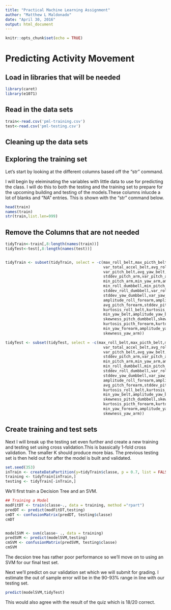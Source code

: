 ```yaml
---
title: "Practical Machine Learning Assignment"
author: "Matthew L Maldonado"
date: "April 30, 2016"
output: html_document
---
```


```r
knitr::opts_chunk$set(echo = TRUE)
```

# Predicting Activity Movement


## Load in libraries that will be needed
```r
library(caret)
library(e1071)
```
## Read in the data sets

```r
train<-read.csv('pml-training.csv')
test<-read.csv('pml-testing.csv')
```
## Cleaning up the data sets
## Exploring the training set

Let's start by looking at the different columns based off the "str" command.

I will begin by eleiminating the variables with little data to use for predicting the class. I will do this to both the testing and the training set to prepare for the upcoming building and testing of the models.These columns inlucde a lot of blanks and "NA" entries. This is shown with the "str" command below.

```r
head(train)
names(train)
str(train,list.len=999)
```
## Remove the Columns that are not needed
```r
tidyTrain<-train[,8:length(names(train))]
tidyTest<-test[,8:length(names(test))]


tidyTrain <- subset(tidyTrain, select = -c(max_roll_belt,max_picth_belt,min_roll_belt,min_pitch_belt,amplitude_roll_belt,amplitude_pitch_belt,
                                           var_total_accel_belt,avg_roll_belt,stddev_roll_belt,var_roll_belt,avg_pitch_belt,stddev_pitch_belt,
                                           var_pitch_belt,avg_yaw_belt,stddev_yaw_belt,var_yaw_belt,var_accel_arm,avg_roll_arm,stddev_roll_arm,var_roll_arm,avg_pitch_arm,
                                           stddev_pitch_arm,var_pitch_arm,avg_yaw_arm,stddev_yaw_arm,var_yaw_arm,max_roll_arm,max_picth_arm,max_yaw_arm,min_roll_arm,
                                           min_pitch_arm,min_yaw_arm,amplitude_roll_arm,amplitude_pitch_arm,amplitude_yaw_arm,max_roll_dumbbell,max_picth_dumbbell,
                                           min_roll_dumbbell,min_pitch_dumbbell,amplitude_roll_dumbbell,amplitude_pitch_dumbbell,var_accel_dumbbell,avg_roll_dumbbell,
                                           stddev_roll_dumbbell,var_roll_dumbbell,avg_pitch_dumbbell,stddev_pitch_dumbbell,var_pitch_dumbbell,avg_yaw_dumbbell,
                                           stddev_yaw_dumbbell,var_yaw_dumbbell,max_roll_forearm,max_picth_forearm,min_roll_forearm,min_pitch_forearm,
                                           amplitude_roll_forearm,amplitude_pitch_forearm,var_accel_forearm,avg_roll_forearm,stddev_roll_forearm,var_roll_forearm,
                                           avg_pitch_forearm,stddev_pitch_forearm,var_pitch_forearm,var_pitch_forearm,avg_yaw_forearm,stddev_yaw_forearm,var_yaw_forearm,
                                           kurtosis_roll_belt,kurtosis_picth_belt,kurtosis_yaw_belt,skewness_roll_belt,skewness_roll_belt.1,skewness_yaw_belt,max_yaw_belt,
                                           min_yaw_belt,amplitude_yaw_belt,kurtosis_roll_dumbbell,kurtosis_picth_dumbbell,kurtosis_yaw_dumbbell,skewness_roll_dumbbell,
                                           skewness_pitch_dumbbell,skewness_yaw_dumbbell,max_yaw_dumbbell,min_yaw_dumbbell,amplitude_yaw_dumbbell,kurtosis_roll_forearm,
                                           kurtosis_picth_forearm,kurtosis_yaw_forearm,skewness_roll_forearm,skewness_pitch_forearm,skewness_yaw_forearm,max_yaw_forearm,
                                           min_yaw_forearm,amplitude_yaw_forearm,kurtosis_roll_arm,kurtosis_picth_arm,kurtosis_yaw_arm,skewness_roll_arm,skewness_pitch_arm,
                                           skewness_yaw_arm))

tidyTest <- subset(tidyTest, select = -c(max_roll_belt,max_picth_belt,min_roll_belt,min_pitch_belt,amplitude_roll_belt,amplitude_pitch_belt,
                                           var_total_accel_belt,avg_roll_belt,stddev_roll_belt,var_roll_belt,avg_pitch_belt,stddev_pitch_belt,
                                           var_pitch_belt,avg_yaw_belt,stddev_yaw_belt,var_yaw_belt,var_accel_arm,avg_roll_arm,stddev_roll_arm,var_roll_arm,avg_pitch_arm,
                                           stddev_pitch_arm,var_pitch_arm,avg_yaw_arm,stddev_yaw_arm,var_yaw_arm,max_roll_arm,max_picth_arm,max_yaw_arm,min_roll_arm,
                                           min_pitch_arm,min_yaw_arm,amplitude_roll_arm,amplitude_pitch_arm,amplitude_yaw_arm,max_roll_dumbbell,max_picth_dumbbell,
                                           min_roll_dumbbell,min_pitch_dumbbell,amplitude_roll_dumbbell,amplitude_pitch_dumbbell,var_accel_dumbbell,avg_roll_dumbbell,
                                           stddev_roll_dumbbell,var_roll_dumbbell,avg_pitch_dumbbell,stddev_pitch_dumbbell,var_pitch_dumbbell,avg_yaw_dumbbell,
                                           stddev_yaw_dumbbell,var_yaw_dumbbell,max_roll_forearm,max_picth_forearm,min_roll_forearm,min_pitch_forearm,
                                           amplitude_roll_forearm,amplitude_pitch_forearm,var_accel_forearm,avg_roll_forearm,stddev_roll_forearm,var_roll_forearm,
                                           avg_pitch_forearm,stddev_pitch_forearm,var_pitch_forearm,var_pitch_forearm,avg_yaw_forearm,stddev_yaw_forearm,var_yaw_forearm,
                                           kurtosis_roll_belt,kurtosis_picth_belt,kurtosis_yaw_belt,skewness_roll_belt,skewness_roll_belt.1,skewness_yaw_belt,max_yaw_belt,
                                           min_yaw_belt,amplitude_yaw_belt,kurtosis_roll_dumbbell,kurtosis_picth_dumbbell,kurtosis_yaw_dumbbell,skewness_roll_dumbbell,
                                           skewness_pitch_dumbbell,skewness_yaw_dumbbell,max_yaw_dumbbell,min_yaw_dumbbell,amplitude_yaw_dumbbell,kurtosis_roll_forearm,
                                           kurtosis_picth_forearm,kurtosis_yaw_forearm,skewness_roll_forearm,skewness_pitch_forearm,skewness_yaw_forearm,max_yaw_forearm,
                                           min_yaw_forearm,amplitude_yaw_forearm,kurtosis_roll_arm,kurtosis_picth_arm,kurtosis_yaw_arm,skewness_roll_arm,skewness_pitch_arm,
                                           skewness_yaw_arm))

```


## Create training and test sets

Next I will break up the testing set even further and create a new training and testing set using cross validation.This is bassically 1-fold cross validation. The smaller K should produce more bias. The previous testing set is then held out for after the model is built and validated.

```r
set.seed(353)
inTrain <- createDataPartition(y=tidyTrain$classe, p = 0.7, list = FALSE)
training <- tidyTrain[inTrain,]
testing <- tidyTrain[-inTrain,]
```
 We'll first train a Decision Tree and an SVM.
```r
## Training a Model
modFitDT <- train(classe~., data = training, method ="rpart")
predDT <- predict(modFitDT,testing)
cmDT <- confusionMatrix(predDT, testing$classe)
cmDT


modelSVM <- svm(classe~ ., data = training)
predSVM <- predict(modelSVM,testing)
cmSVM <- confusionMatrix(predSVM, testing$classe)
cmSVM
```
The decsion tree has rather poor performance so we'll move on to using an SVM for our final test set.

Next we'll predict on our validation set which we will submit for grading. I estimate the out of sample error will be in the 90-93% range in line with our testing set.
```r
predict(modelSVM,tidyTest)

```
This would also agree with the result of the quiz which is 18/20 correct.




